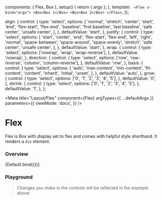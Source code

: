 
  components: { Flex, Box },
  setup() {
    return { args };
  },
  template: `
    <Flex v-bind="args">
      <Box>Box 1</Box>
      <Box>Box 2</Box>
    </Flex>`,
});

  align: {
    control: {
      type: 'select',
      options: [
        'normal',
        'stretch',
        'center',
        'start',
        'end',
        'flex-start',
        'flex-end',
        'baseline',
        'first baseline',
        'last baseline',
        'safe center',
        'unsafe center',
      ],
    },
    defaultValue: 'start',
  },
  justify: {
    control: {
      type: 'select',
      options: [
        'start',
        'center',
        'end',
        'flex-start',
        'flex-end',
        'left',
        'right',
        'normal',
        'space-between',
        'space-around',
        'space-evenly',
        'stretch',
        'safe center',
        'unsafe center',
      ],
    },
    defaultValue: 'start',
  },
  wrap: {
    control: {
      type: 'select',
      options: ['nowrap', 'wrap', 'wrap-reverse'],
    },
    defaultValue: 'nowrap',
  },
  direction: {
    control: {
      type: 'select',
      options: ['row', 'row-reverse', 'column', 'column-reverse'],
    },
    defaultValue: 'row',
  },
  basis: {
    control: {
      type: 'select',
      options: [
        'auto',
        'max-content',
        'min-content',
        'fit-content',
        'content',
        'inherit',
        'initial',
        'unset',
      ],
    },
    defaultValue: 'auto',
  },
  grow: {
    control: {
      type: 'select',
      options: ['0', '1', '2', '3', '4', '5'],
    },
    defaultValue: '0',
  },
  shrink: {
    control: {
      type: 'select',
      options: ['0', '1', '2', '3', '4', '5'],
    },
    defaultValue: '1',
  },
};

<Meta
  title="Layout/Flex"
  component={Flex}
  argTypes={{ ...defaultArgs }}
  parameters={{
    viewMode: 'docs',
  }}
/>

# Flex

Flex is Box with display set to flex and comes with helpful style shorthand. It renders a `div` element.

### Overview

<Canvas>
  <Story name="Overview" argTypes={{ ...Default.argTypes }} args={{}}>
    {Default.bind({})}
  </Story>
</Canvas>

### Playground

> Changes you make in the controls will be reflected in the example above.

<ArgsTable story="Overview" exclude={/^(click|default|on.*)$/} />
